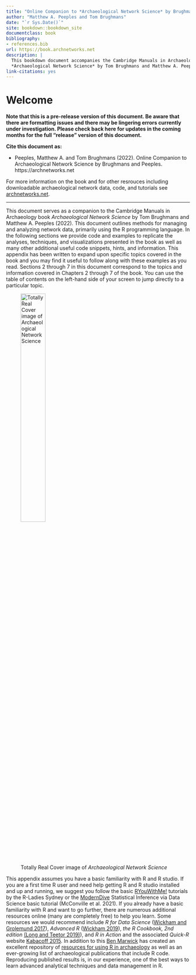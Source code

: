 ```yaml
--- 
title: "Online Companion to *Archaeological Network Science* by Brughmans and Peeples"
author: "Matthew A. Peeples and Tom Brughmans"
date: "`r Sys.Date()`"
site: bookdown::bookdown_site
documentclass: book
bibliography:
- references.bib
url: https://book.archnetworks.net
description: |
  This bookdown document accompanies the Cambridge Manuals in Archaeology book
  *Archaeological Network Science* by Tom Brughmans and Matthew A. Peeples.
link-citations: yes
---
```


# Welcome

**Note that this is a pre-release version of this document. Be aware that there are formatting issues and there may be lingering errors currently under investigation. Please check back here for updates in the coming months for the full "release" version of this document.**

**Cite this document as:**

* Peeples, Matthew A. and Tom Brughmans (2022). Online Companion to Archaeological Network Science by Brughmans and Peeples. https://archnetworks.net

For more information on the book and for other resrouces including downloadable archaeological network data, code, and tutorials see [archnetworks.net](https://archnetworks.net). 

***

This document serves as a companion to the Cambridge Manuals in Archaeology book *Archaeological Network Science* by Tom Brughmans and Matthew A. Peeples (2022). This document outlines methods for managing and analyzing network data, primarily using the R programming language. In the following sections we provide code and examples to replicate the analyses, techniques, and visualizations presented in the book as well as many other additional useful code snippets, hints, and information. This appendix has been written to expand upon specific topics covered in the book and you may find it useful to follow along with these examples as you read. Sections 2 through 7 in this document correspond to the topics and information covered in Chapters 2 through 7 of the book. You can use the table of contents on the left-hand side of your screen to jump directly to a particular topic. 

![Totally Real Cover image of *Archaeological Network Science*](images/Cover.jpg){width=40%}

This appendix assumes you have a basic familiarity with R and R studio. If you are a first time R user and need help getting R and R studio installed and up and running, we suggest you follow the basic [RYouWithMe!](https://rladiessydney.org/courses/ryouwithme/) tutorials by the R-Ladies Sydney or the [ModernDive](https://moderndive.netlify.app/1-getting-started.html) Statistical Inference via Data Science basic tutorial (McConville et al. 2021). If you already have a basic familiarity with R and want to go further, there are numerous additional resources online (many are completely free) to help you learn. Some resources we would recommend include *R for Data Science* ([Wickham and Grolemund 2017](https://r4ds.had.co.nz/)), *Advanced R* ([Wickham 2019](https://adv-r.hadley.nz/)), *the R Cookbook, 2nd edition* [(Long and Teetor 2019)](https://rc2e.com/)), and *R in Action* and the associated *Quick-R* website  [Kabacoff 2015](https://www.statmethods.net/). In addition to this [Ben Marwick](https://anthropology.washington.edu/people/ben-marwick) has created an excellent repository of [resources for using R in archaeology](https://github.com/benmarwick/ctv-archaeology) as well as an ever-growing list of archaeological publications that include R code. Reproducing published results is, in our experience, one of the best ways to learn advanced analytical techniques and data management in R. 

